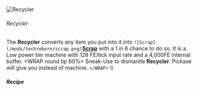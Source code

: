  ![Recycler](/mods/techreborn/recycler.png)


###### Recycler

The **Recycler** converts any item you put into it into
`![Scrap](/mods/techreborn/scrap.png)`**[Scrap](items:part:scrap "wikilink")**
with a 1 in 6 chance to do so. It is a Low power tier machine with 128
FE/tick input rate and a 4,000FE internal buffer. \<WRAP round tip 60%\>
Sneak-Use <Mcitem id="techreborn:wrench"/> to
dismantle **Recycler**. Pickaxe will give you
<Mcitem id="techreborn:machine_block"/> instead of
machine. `</WRAP>` \\\\

##### Recipe

<Recipe recipe=" input air techreborn:electronic_circuit air input
minecraft:dirt techreborn:compressor minecraft:dirt input
minecraft:glowstone_dust minecraft:dirt minecraft:glowstone_dust output
techreborn:recycler "/>
